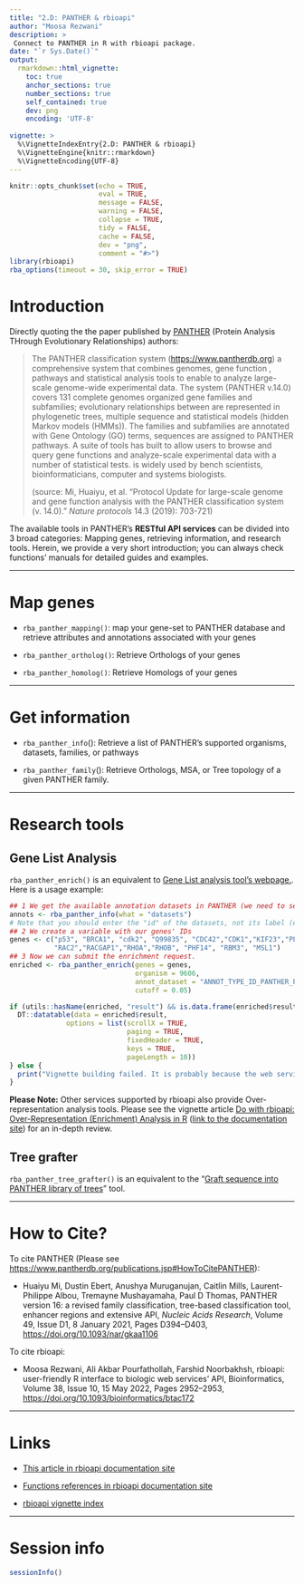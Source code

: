 ```yaml
---
title: "2.D: PANTHER & rbioapi"
author: "Moosa Rezwani"
description: >
 Connect to PANTHER in R with rbioapi package. 
date: "`r Sys.Date()`"
output:
  rmarkdown::html_vignette:
    toc: true
    anchor_sections: true
    number_sections: true
    self_contained: true
    dev: png
    encoding: 'UTF-8'
    
vignette: >
  %\VignetteIndexEntry{2.D: PANTHER & rbioapi}
  %\VignetteEngine{knitr::rmarkdown}
  %\VignetteEncoding{UTF-8}
---
```


```r
knitr::opts_chunk$set(echo = TRUE,
                      eval = TRUE,
                      message = FALSE,
                      warning = FALSE,
                      collapse = TRUE,
                      tidy = FALSE,
                      cache = FALSE,
                      dev = "png",
                      comment = "#>")
library(rbioapi)
rba_options(timeout = 30, skip_error = TRUE)
```


# Introduction {#introduction}

Directly quoting the the paper published by [PANTHER](https://www.pantherdb.org "Protein Analysis THrough Evolutionary Relationships (PANTHER)") (Protein Analysis THrough Evolutionary Relationships) authors:

> The PANTHER classification system (<https://www.pantherdb.org>) a comprehensive system that combines genomes, gene function , pathways and statistical analysis tools to enable to analyze large-scale genome-wide experimental data. The system (PANTHER v.14.0) covers 131 complete genomes organized gene families and subfamilies; evolutionary relationships between are represented in phylogenetic trees, multiple sequence and statistical models (hidden Markov models (HMMs)). The families and subfamilies are annotated with Gene Ontology (GO) terms, sequences are assigned to PANTHER pathways. A suite of tools has built to allow users to browse and query gene functions and analyze-scale experimental data with a number of statistical tests. is widely used by bench scientists, bioinformaticians, computer and systems biologists.
>
> (source: Mi, Huaiyu, et al. "Protocol Update for large-scale genome and gene function analysis with the PANTHER classification system (v. 14.0)." *Nature protocols* 14.3 (2019): 703-721)

The available tools in PANTHER's **RESTful API services** can be divided into 3 broad categories: Mapping genes, retrieving information, and research tools. Herein, we provide a very short introduction; you can always check functions' manuals for detailed guides and examples.

------------------------------------------------------------------------

# Map genes {#map-genes}

-   `rba_panther_mapping()`: map your gene-set to PANTHER database and retrieve attributes and annotations associated with your genes

-   `rba_panther_ortholog()`: Retrieve Orthologs of your genes

-   `rba_panther_homolog()`: Retrieve Homologs of your genes

------------------------------------------------------------------------

# Get information {#get-information}

-   `rba_panther_info`(): Retrieve a list of PANTHER's supported organisms, datasets, families, or pathways

-   `rba_panther_family`(): Retrieve Orthologs, MSA, or Tree topology of a given PANTHER family.

------------------------------------------------------------------------

# Research tools {#research-tools}

## Gene List Analysis {#gene-list-analysis}

`rba_panther_enrich()` is an equivalent to [Gene List analysis tool's webpage.](https://www.pantherdb.org/index.jsp "PANTHER Gene List Analysis"). Here is a usage example:

```r
## 1 We get the available annotation datasets in PANTHER (we need to select one of them to submit an enrichment request)
annots <- rba_panther_info(what = "datasets")
# Note that you should enter the "id" of the datasets, not its label (e.g. entering "biological_process" is incorrect, you should rather enter "GO:0008150").
## 2 We create a variable with our genes' IDs
genes <- c("p53", "BRCA1", "cdk2", "Q99835", "CDC42","CDK1","KIF23","PLK1",
           "RAC2","RACGAP1","RHOA","RHOB", "PHF14", "RBM3", "MSL1")
## 3 Now we can submit the enrichment request.
enriched <- rba_panther_enrich(genes = genes,
                               organism = 9606,
                               annot_dataset = "ANNOT_TYPE_ID_PANTHER_PATHWAY",
                               cutoff = 0.05)
```

```r
if (utils::hasName(enriched, "result") && is.data.frame(enriched$result)) {
  DT::datatable(data = enriched$result,
              options = list(scrollX = TRUE, 
                             paging = TRUE,
                             fixedHeader = TRUE,
                             keys = TRUE,
                             pageLength = 10))
} else {
  print("Vignette building failed. It is probably because the web service was down during the building.")
}
```

**Please Note:** Other services supported by rbioapi also provide Over-representation analysis tools. Please see the vignette article [Do with rbioapi: Over-Representation (Enrichment) Analysis in R](rbioapi_do_enrich.html) ([link to the documentation site](https://rbioapi.moosa-r.com/articles/rbioapi_do_enrich.html)) for an in-depth review.

## Tree grafter {#tree-grafter}

`rba_panther_tree_grafter()` is an equivalent to the "[Graft sequence into PANTHER library of trees](https://www.pantherdb.org/tools/sequenceSearchForm.jsp)" tool.

------------------------------------------------------------------------

# How to Cite? {#citations}

To cite PANTHER (Please see <https://www.pantherdb.org/publications.jsp#HowToCitePANTHER>):

-   Huaiyu Mi, Dustin Ebert, Anushya Muruganujan, Caitlin Mills, Laurent-Philippe Albou, Tremayne Mushayamaha, Paul D Thomas, PANTHER version 16: a revised family classification, tree-based classification tool, enhancer regions and extensive API, *Nucleic Acids Research*, Volume 49, Issue D1, 8 January 2021, Pages D394--D403, <https://doi.org/10.1093/nar/gkaa1106>

To cite rbioapi:

-   Moosa Rezwani, Ali Akbar Pourfathollah, Farshid Noorbakhsh, rbioapi: user-friendly R interface to biologic web services' API, Bioinformatics, Volume 38, Issue 10, 15 May 2022, Pages 2952--2953, <https://doi.org/10.1093/bioinformatics/btac172>

------------------------------------------------------------------------

# Links {#links}

-   [This article in rbioapi documentation site](https://rbioapi.moosa-r.com/articles/rbioapi_panther.html "2.C: PANTHER & rbioapi")

-   [Functions references in rbioapi documentation site](https://rbioapi.moosa-r.com/reference/index.html#section-enrichr-rba-enrichr- "rbioapi reference")

-   [rbioapi vignette index](rbioapi.html "rbioapi: User-Friendly R Interface to Biologic Web Services' API")

------------------------------------------------------------------------

# Session info {#session-info}

```r
sessionInfo()
```
